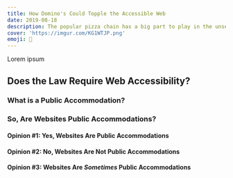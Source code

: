 ```yaml
---
title: How Domino's Could Topple the Accessible Web
date: 2019-08-18
description: The popular pizza chain has a big part to play in the unseen war over the web.
cover: 'https://imgur.com/KG1WTJP.png'
emoji: 🍕
---
```


<!-- INTRODUCTION -->
<!-- - Robles v. Domino's -->

Lorem ipsum

<!-- - Two main questions: Required? And to what standard? -->

<!-- REQUIRED? -->

## Does the Law Require Web Accessibility?

<!-- - Title III -->

### What is a Public Accommodation?

<!-- - A variety of opinions -->

### So, Are Websites Public Accommodations?

<!-- - - Yes -->

#### Opinion #1: Yes, Websites Are Public Accommodations

<!-- - - No -->

#### Opinion #2: No, Websites Are Not Public Accommodations

<!-- - - Nexus -->

#### Opinion #3: Websites Are _Sometimes_ Public Accommodations

<!-- TO WHICH STANDARD? -->

<!-- CONCLUSION - Bring it back to Domino's -->
